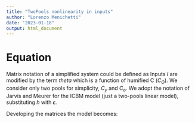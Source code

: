 ```yaml
---
title: "TwoPools nonlinearity in inputs"
author: "Lorenzo Menichetti"
date: "2023-01-18"
output: html_document
---
```



# Equation

Matrix notation of a simplified system could be defined as
\begin{equation}
\frac{dC}{dt}=I(t) \cdot N(C,t) + A(t) \cdot C(t)
\end{equation}
Inputs $I$ are modified by the term $theta$ which is a function of humified C ($C_O$).
We consider only two pools for simplicity, $C_y$ and $C_o$. We adopt the notation of Jarvis and Meurer for the ICBM model (just a two-pools linear model), substituting $h$ with $\epsilon$.  

Developing the matrices the model becomes:

\begin{equation}
\frac{dC}{dt}=\begin{bmatrix}
              I\\
              0
              \end{bmatrix} \cdot
               \begin{bmatrix}
              \theta (C_o) & 0 \\
              0 & 1 
              \end{bmatrix}+
               \begin{bmatrix}
              -k_y & \epsilon\\
              0 & -k_o
              \end{bmatrix} \cdot
               \begin{bmatrix}
              C_y\\
              C_o
              \end{bmatrix}
              

\end{equation}